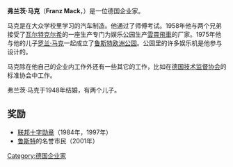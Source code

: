 '''弗兰茨·马克'''（'''Franz Mack'''，{{bd|1921年|3月7日}}）是一位德国企业家。

马克是在大众学校里学习的汽车制造。他通过了师傅考试。1958年他与两个兄弟接受了[[瓦尔特克尔希|瓦尔特克尔希]]的一座生产专门为娱乐公园生产[[雲霄飛車|雲霄飛車]]的厂家。1975年他与他的儿子[[罗兰·马克|罗兰·马克]]一起成立了[[鲁斯特欧洲公园|鲁斯特欧洲公园]]。公园里的许多娱乐机是他参与设计的。

马克除在他自己的企业内工作外还有一些其它的工作，比如在[[德国技术监督协会|德国技术监督协会]]的标准协会中工作。

弗兰茨·马克于1948年结婚，有两个儿子。

==奖励==
*[[联邦十字勋章|联邦十字勋章]]（1984年，1997年）
*[[鲁斯特|鲁斯特]]的名誉市民（2001年）

{{DEFAULTSORT:Mack, Franz}}
[[Category:德国企业家|Category:德国企业家]]